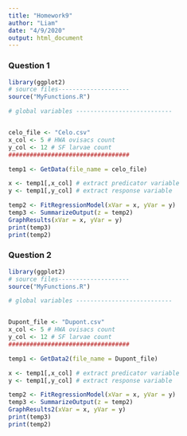```yaml
---
title: "Homework9"
author: "Liam"
date: "4/9/2020"
output: html_document
---
```

### Question 1

```r
library(ggplot2)
# source files--------------------
source("MyFunctions.R")

# global variables ---------------------------


celo_file <- "Celo.csv"
x_col <- 5 # HWA ovisacs count
y_col <- 12 # SF larvae count
##################################

temp1 <- GetData(file_name = celo_file)

x <- temp1[,x_col] # extract predicator variable
y <- temp1[,y_col] # extract response variable

temp2 <- FitRegressionModel(xVar = x, yVar = y)
temp3 <- SummarizeOutput(z = temp2)
GraphResults(xVar = x, yVar = y)
print(temp3)
print(temp2)
```
### Question 2
```r
library(ggplot2)
# source files--------------------
source("MyFunctions.R")

# global variables ---------------------------


Dupont_file <- "Dupont.csv"
x_col <- 5 # HWA ovisacs count
y_col <- 12 # SF larvae count
##################################

temp1 <- GetData2(file_name = Dupont_file)

x <- temp1[,x_col] # extract predicator variable
y <- temp1[,y_col] # extract response variable

temp2 <- FitRegressionModel(xVar = x, yVar = y)
temp3 <- SummarizeOutput(z = temp2)
GraphResults2(xVar = x, yVar = y)
print(temp3)
print(temp2)


```

